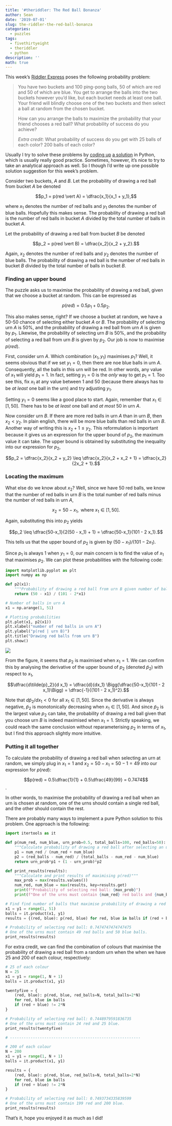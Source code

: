 ```yaml
---
title: '#theriddler: The Red Ball Bonanza'
author: Sean
date: '2019-07-01'
slug: the-riddler-the-red-ball-bonanza
categories:
  - puzzles
tags:
  - fivethirtyeight
  - theriddler
  - python
description: ''
math: true
---
```


<script type="text/x-mathjax-config">
  MathJax.Hub.Config({
    extensions: ["tex2jax.js"],
    jax: ["input/TeX", "output/HTML-CSS"],
    tex2jax: {
      inlineMath: [ ['$','$'], ["\\(","\\)"] ],
      displayMath: [ ['$$','$$'], ["\\[","\\]"] ],
      processEscapes: true
    },
    "HTML-CSS": { fonts: ["TeX"] }
  });
</script>
<script type="text/javascript" async
  src="https://cdnjs.cloudflare.com/ajax/libs/mathjax/2.7.4/MathJax.js?config=TeX-MML-AM_CHTML">
</script>

This week's [Riddler Express](https://fivethirtyeight.com/features/whats-your-best-scrabble-string/) poses the following probability problem:

> You have two buckets and 100 ping-pong balls, 50 of which are red and 50 of which are blue. You get to arrange the balls into the two buckets however you’d like, but each bucket needs at least one ball. Your friend will blindly choose one of the two buckets and then select a ball at random from the chosen bucket. 
>
> How can you arrange the balls to maximize the probability that your friend chooses a red ball? What probability of success do you achieve?
>
> *Extra credit*: What probability of success do you get with 25 balls of each color? 200 balls of each color?

Usually I try to solve these problems by [coding up](https://smu095.github.io/2019/04/12/2019-04-12-theriddler-simulating-spelling-bees/) [a solution](https://smu095.github.io/2019/04/16/2019-04-12-theriddler-coffee-cards-and-credit/) in Python, which is usually really good practice. Sometimes, however, it's nice to try to take an analytical approach as well. So I though I'd write up one possible solution suggestion for this week's problem.

Consider two buckets, $A$ and $B$. Let the probability of drawing a red ball from bucket $A$ be denoted 

$$p_1 = p(red \vert A) = \dfrac{x_1}{x_1 + y_1},$$

where $x_1$ denotes the number of red balls and $y_1$ denotes the number of blue balls. Hopefully this makes sense. The probability of drawing a red ball is the number of red balls in bucket $A$ divided by the total number of balls in bucket $A$.

Let the probability of drawing a red ball from bucket $B$ be denoted

$$p_2 = p(red \vert B) = \dfrac{x_2}{x_2 + y_2}.$$

Again, $x_2$ denotes the number of red balls and $y_2$ denotes the number of blue balls. The probability of drawing a red ball is the number of red balls in bucket $B$ divided by the total number of balls in bucket $B$.

### Finding an upper bound

The puzzle asks us to maximise the probability of drawing a red ball, given that we choose a bucket at random. This can be expressed as

$$p(red) = 0.5p_1 + 0.5p_2.$$

This also makes sense, right? If we choose a bucket at random, we have a 50-50 chance of selecting either bucket $A$ or $B$. The probability of selecting urn $A$ is 50%, and the probability of drawing a red ball from urn $A$ is given by $p_1$. Likewise, the probability of selecting urn $B$ is 50%, and the probability of selecting a red ball from urn $B$ is given by $p_2$. Our job is now to maximise $p(red)$. 

First, consider urn $A$. Which combination $(x_1, y_1)$ maximises $p_1$? Well, it seems obvious that if we set $y_1 = 0$,  then there are noe blue balls in urn $A$. Consequently, all the balls in this urn will be red. In other words, any value of $x_1$ will yield $p_1 = 1$. In fact, setting $y_1 = 0$ is the *only* way to get $p_1 = 1$. Too see this, fix $x_1$ at any value between 1 and 50 (because there always has to be *at least* one ball in the urn) and try adjusting $y_1$.

Setting $y_1 = 0$ seems like a good place to start. Again, remember that $x_1 \in [1, 50]$. There has to be *at least* one ball and *at most* 50 in urn $A$.

Now consider urn $B$. If there are more red balls in urn $A$ than in urn $B$, then $x_2 < y_2$. In plain english, there will be more blue balls than red balls in urn $B$. Another way of writing this is $x_2 + 1 \leq y_2$. This reformulation is important because it gives us an expression for the upper bound of $p_2$, the maximum value it can take.  The upper bound is obtained by substituting the inequality into our expression for $p_2$,

$$p_2 = \dfrac{x_2}{x_2 + y_2} \leq \dfrac{x_2}{x_2 + x_2 + 1} = \dfrac{x_2}{2x_2 + 1}.$$

### Locating the maximum

What else do we know about $x_2$? Well, since we have 50 red balls, we know that the number of red balls in urn $B$ is the total number of red balls minus the number of red balls in urn $A$,

$$x_2 = 50 - x_1, \text{ where } x_1 \in [1, 50].$$

Again, substituting this into $p_2$ yields

$$p_2 \leq \dfrac{50-x_1}{2(50 - x_1) + 1} = \dfrac{50-x_1}{101 - 2 x_1}.$$

This tells us that the upper bound of $p_2$ is given by $(50 - x_1) / (101 - 2x_1)$.

Since $p_1$ is always 1 when $y_1 = 0$, our main concern is to find the value of $x_1$ that maximises $p_2$. We can plot these probabilities with the following code:

```python
import matplotlib.pyplot as plt
import numpy as np

def p2(x1):
  	"""Probability of drawing a red ball from urn B given number of balls in urn A."""
    return (50 - x1) / (101 - 2*x1)

# Number of balls in urn A 
x1 = np.arange(1, 51)

# Plotting probabilities
plt.plot(x1, p2(x1))
plt.xlabel("number of red balls in urn A")
plt.ylabel("p(red | urn B)")
plt.title("Drawing red balls from urn B")
plt.show()
```

![](/post/2019-07-01-the-riddler-the-red-ball-bonanza_files/urn-b.png)

From the figure, it seems that $p_2$ is maximised when $x_1 = 1$. We can confirm this by analysing the derivative of the upper bound of $p_2$ (denoted $\tilde{p}_2$) with respect to $x_1$,

$$\dfrac{d\tilde{p}_2}{d x_1} = \dfrac{d}{dx_1} \Bigg(\dfrac{50-x_1}{101 - 2 x_1}\Bigg) = \dfrac{-1}{(101 - 2 x_1)^2}.$$

Note that $d\tilde{p}_2/d x_1 < 0$ for all $x_1 \in [1, 50]$. Since the derivative is always negative, $\tilde{p}_2$ is monotonically decreasing when $x_1 \in [1, 50]$. And since $\tilde{p}_2$ is the largest value $p_2$ can take, the probability of drawing a red ball given that you choose urn $B$ is indeed maximised when $x_1 = 1$. Strictly speaking, we could reach the same conclusion without reparameterising $p_2$ in terms of $x_1$, but I find this approach slightly more intuitive.

### Putting it all together

To calculate the probability of drawing a red ball when selecting an urn at random, we simply plug in $x_1 = 1$ and $x_2 = 50 - x_1 = 50 - 1 = 49$ into our expression for $p(red)$:

$$p(red) = 0.5\dfrac{1}{1} + 0.5\dfrac{49}{99} = 0.7474$$.

In other words, to maximise the probability of drawing a red ball when an urn is chosen at random, one of the urns should contain a single red ball, and the other should contain the rest.

There are probably many ways to implement a pure Python solution to this problem. One approach is the following:

```python
import itertools as it

def p(num_red, num_blue, urn_prob=0.5, total_balls=100, red_balls=50):
    """Calculate probability of drawing a red ball after selecting an urn at random."""
    p1 = num_red / (num_red + num_blue)
    p2 = (red_balls - num_red) / (total_balls - num_red - num_blue)
    return urn_prob*p1 + (1 - urn_prob)*p2

def print_results(results):
    """Calculate and print results of maximising p(red)"""
    max_prob = max(results.values())
    num_red, num_blue = max(results, key=results.get)
    print(f"Probability of selecting red ball: {max_prob}")
    print(f"One of the urns must contain {num_red} red balls and {num_blue} blue balls.")

# Find find number of balls that maximise probability of drawing a red from a random urn
x1 = y1 = range(1, 51)
balls = it.product(x1, y1)
results = {(red, blue): p(red, blue) for red, blue in balls if (red + blue) != 100}

# Probability of selecting red ball: 0.7474747474747475
# One of the urns must contain 49 red balls and 50 blue balls.
print_results(results)
```

For extra credit, we can find the combination of colours that maximise the probability of drawing a red ball from a random urn when the when we have 25 and 200 of each colour, respectively:

```python
# 25 of each colour
N = 25
x1 = y1 = range(1, N + 1)
balls = it.product(x1, y1)

twentyfive = {
    (red, blue): p(red, blue, red_balls=N, total_balls=2*N) 
    for red, blue in balls 
    if (red + blue) != 2*N
}

# Probability of selecting red ball: 0.7448979591836735
# One of the urns must contain 24 red and 25 blue.
print_results(twentyfive)

# ---------------------------------------------------------

# 200 of each colour
N = 200
x1 = y1 = range(1, N + 1)
balls = it.product(x1, y1)

results = {
    (red, blue): p(red, blue, red_balls=N, total_balls=2*N) 
    for red, blue in balls 
    if (red + blue) != 2*N
}

# Probability of selecting red ball: 0.7493734335839599
# One of the urns must contain 199 red and 200 blue.
print_results(results)
```

That's it, hope you enjoyed it as much as I did!